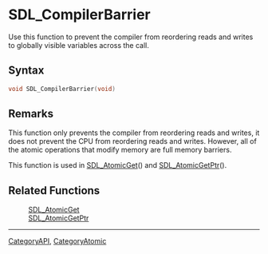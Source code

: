 
= SDL_CompilerBarrier =
Use this function to prevent the compiler from reordering reads and writes to globally visible variables across the call.


== Syntax ==
<syntaxhighlight lang='c++'>
void SDL_CompilerBarrier(void)
</syntaxhighlight>

== Remarks ==
This function only prevents the compiler from reordering reads and writes, it does not prevent the CPU from reordering reads and writes.  However, all of the atomic operations that modify memory are full memory barriers.

This function is used in [[SDL_AtomicGet]]() and [[SDL_AtomicGetPtr]]().

== Related Functions ==
:[[SDL_AtomicGet]]
:[[SDL_AtomicGetPtr]]

----
[[CategoryAPI]], [[CategoryAtomic]]
